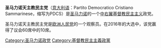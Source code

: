 {{Infobox political party
|country=圣马力诺
|name =圣马力诺天主教民主党
|native_name = Partito Democratico Cristiano Sammarinese
|colorcode = lightblue
|party_logo = 
|headquarters = [[圣马力诺_(城市)|圣马力诺]]|
|leader = 加布里埃莱·加蒂
|foundation = 1948年4月9日
|ideology = [[基督教民主主义|基督教民主主义]]
|position = [[中间偏右|中间偏右]]
|international = [[中间派民主国际|中间派民主国际]]
|european = [[欧洲人民党|欧洲人民党]]
|colours = [[浅蓝色|浅蓝色]]
|seats1_title = [[大议会|大议会]]
|seats1 = {{Composition bar|10|60|lightblue}}
|website = [http://www.pdcs.sm www.pdcs.sm]
}}

'''圣马力诺天主教民主党'''（[[意大利语|意大利语]]：Partito Democratico Cristiano Sammarinese，缩写为PDCS）是[[圣马力诺|圣马力诺]]的一个[[中右翼|中右翼]][[基督教民主主义|基督教民主主义]]政党。

圣马力诺天主教民主党是[[欧洲人民党|欧洲人民党]]的一个观察员。在2016年的大选中，该党赢得了议会60席中的10席。
{{圣马力诺政党}}
{{政黨小作品}}
[[Category:圣马力诺政党|Category:圣马力诺政党]]
[[Category:基督教民主主義政黨|Category:基督教民主主義政黨]]